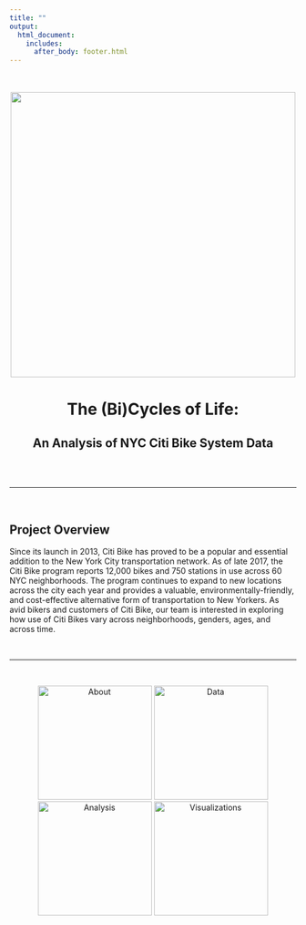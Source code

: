 ```yaml
---
title: ""
output:
  html_document:
    includes:
      after_body: footer.html
---
```

<br/><br/>
<img src = "images/citi_bike_nyc_metro.jpg" 
  style="width:500px; display: block; margin-left: auto; margin-right: auto">

<center>
<h1>The (Bi)Cycles of Life:</h1>
<h2>An Analysis of NYC Citi Bike System Data</h2>
</center>

<br/><br/>

***

<br/>

## Project Overview

Since its launch in 2013, Citi Bike has proved to be a popular and essential addition to the New York City transportation network. As of late 2017, the Citi Bike program reports 12,000 bikes and 750 stations in use across 60 NYC neighborhoods. The program continues to expand to new locations across the city each year and provides a valuable, environmentally-friendly, and cost-effective alternative form of transportation to New Yorkers. As avid bikers and customers of Citi Bike, our team is interested in exploring how use of Citi Bikes vary across neighborhoods, genders, ages, and across time.  

<br/>

***

<br/>

<center>
<div class="scroll">
[<img src="images/citi_bike_bridge.png" alt="About" style="height:200px; width:200px;"/>](about.html "About")
[<img src="images/citi_bike_map.jpg" alt="Data" style="height:200px; width:200px;"/>](data.html "Data")
[<img src="IMAGE LINK" alt="Analysis" style="height:200px; width:200px;"/>](analysis.html "Analysis")
[<img src="IMAGE LINK" alt="Visualizations" style="height: 200px; width:200px;"/>](visualizations.html "Visualizations")
</div>
</center>
